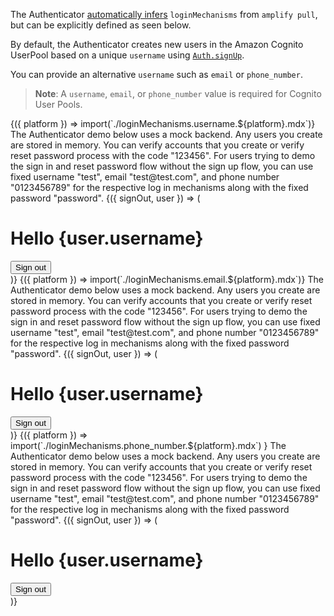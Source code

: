 
<Alert role="none" heading="Zero Configuration">

The Authenticator [automatically infers](./#1-pull-backend-configuration) `loginMechanisms` from `amplify pull`,
but can be explicitly defined as seen below.

</Alert>

By default, the Authenticator creates new users in the Amazon Cognito UserPool based on a unique `username` using
[`Auth.signUp`](https://docs.amplify.aws/lib/auth/emailpassword/q/platform/js).

You can provide an alternative `username` such as `email` or `phone_number`.

> **Note**: A `username`, `email`, or `phone_number` value is required for Cognito User Pools.

<Tabs>
  <TabItem title="Username">
    <Fragment>
      {({ platform }) => import(`./loginMechanisms.username.${platform}.mdx`)}
    </Fragment>
    <Example>
      <Alert isDismissible="false" variation="info">
        The Authenticator demo below uses a mock backend. Any users you create are stored in memory.
        You can verify accounts that you create or verify reset password process with the code "123456".
        For users trying to demo the sign in and reset password flow without the sign up flow, you can use
        fixed username "test", email "test@test.com", and phone number "0123456789" for the respective log
        in mechanisms along with the fixed password "password".
      </Alert>
      <Authenticator services={mockServices}>
        {({ signOut, user }) => (
          <main>
            <h1>Hello {user.username}</h1>
            <button onClick={signOut}>Sign out</button>
          </main>
        )}
      </Authenticator>
    </Example>
  </TabItem>
  <TabItem title="Email">
    <Fragment>
      {({ platform }) => import(`./loginMechanisms.email.${platform}.mdx`)}
    </Fragment>
    <Example>
      <Alert isDismissible="false" variation="info">
        The Authenticator demo below uses a mock backend. Any users you create are stored in memory.
        You can verify accounts that you create or verify reset password process with the code "123456".
        For users trying to demo the sign in and reset password flow without the sign up flow, you can use
        fixed username "test", email "test@test.com", and phone number "0123456789" for the respective log
        in mechanisms along with the fixed password "password".
      </Alert>
      <Authenticator services={mockServices} loginMechanisms={['email']}>
        {({ signOut, user }) => (
          <main>
            <h1>Hello {user.username}</h1>
            <button onClick={signOut}>Sign out</button>
          </main>
        )}
      </Authenticator>
    </Example>
  </TabItem>
  <TabItem title="Phone Number">
    <Fragment>
      {({ platform }) =>
        import(`./loginMechanisms.phone_number.${platform}.mdx`)
      }
    </Fragment>
    <Example>
      <Alert isDismissible="false" variation="info">
        The Authenticator demo below uses a mock backend. Any users you create are stored in memory.
        You can verify accounts that you create or verify reset password process with the code "123456".
        For users trying to demo the sign in and reset password flow without the sign up flow, you can use
        fixed username "test", email "test@test.com", and phone number "0123456789" for the respective log
        in mechanisms along with the fixed password "password".
      </Alert>
      <Authenticator services={mockServices} loginMechanisms={['phone_number']}>
        {({ signOut, user }) => (
          <main>
            <h1>Hello {user.username}</h1>
            <button onClick={signOut}>Sign out</button>
          </main>
        )}
      </Authenticator>
    </Example>
  </TabItem>
</Tabs>
